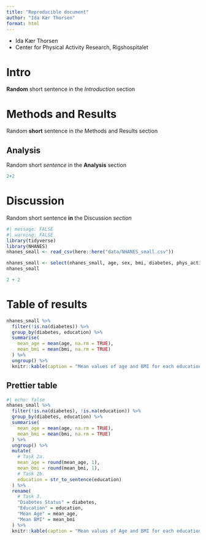 ```yaml
---
title: "Reproducible document"
author: "Ida Kær Thorsen"
format: html
---
```


- Ida Kær Thorsen
- Center for Physical Activity Research, Rigshospitalet

# Intro

**Random** short sentence in the *Introduction* section

# Methods and Results

Random **short** sentence in *the* Methods and Results section

## Analysis

Random short *sentence* in the **Analysis** section

```r
2+2
```


# Discussion

Random short sentence **in** the Discussion *section*

```r
#| message: FALSE
#| warning: FALSE
library(tidyverse)
library(NHANES)
nhanes_small <- read_csv(here::here("data/NHANES_small.csv"))
```

```r
nhanes_small <- select(nhanes_small, age, sex, bmi, diabetes, phys_active, bp_sys_ave, bp_dia_ave, education)
nhanes_small
```


```r
2 + 2
```
# Table of results

```r
nhanes_small %>%
  filter(!is.na(diabetes)) %>%
  group_by(diabetes, education) %>%
  summarise(
    mean_age = mean(age, na.rm = TRUE),
    mean_bmi = mean(bmi, na.rm = TRUE)
  ) %>%
  ungroup() %>%
  knitr::kable(caption = "Mean values of age and BMI for each education and diabetes status")
```

## Prettier table
```r
#| echo: false
nhanes_small %>%
  filter(!is.na(diabetes), !is.na(education)) %>%
  group_by(diabetes, education) %>%
  summarise(
    mean_age = mean(age, na.rm = TRUE),
    mean_bmi = mean(bmi, na.rm = TRUE)
  ) %>%
  ungroup() %>%
  mutate(
    # Task 2a.
    mean_age = round(mean_age, 1),
    mean_bmi = round(mean_bmi, 1),
    # Task 2b.
    education = str_to_sentence(education)
  ) %>%
  rename(
    # Task 3.
    "Diabetes Status" = diabetes,
    "Education" = education,
    "Mean Age" = mean_age,
    "Mean BMI" = mean_bmi
  ) %>%
  knitr::kable(caption = "Mean values of Age and BMI for each education and diabetes status.")
```
